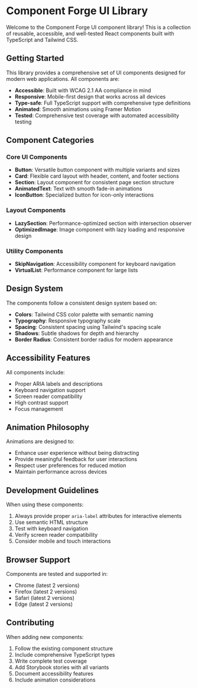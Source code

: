 
<Meta title="Introduction" />

# Component Forge UI Library

Welcome to the Component Forge UI component library! This is a collection of reusable, accessible, and well-tested React components built with TypeScript and Tailwind CSS.

## Getting Started

This library provides a comprehensive set of UI components designed for modern web applications. All components are:

- **Accessible**: Built with WCAG 2.1 AA compliance in mind
- **Responsive**: Mobile-first design that works across all devices
- **Type-safe**: Full TypeScript support with comprehensive type definitions
- **Animated**: Smooth animations using Framer Motion
- **Tested**: Comprehensive test coverage with automated accessibility testing

## Component Categories

### Core UI Components

- **Button**: Versatile button component with multiple variants and sizes
- **Card**: Flexible card layout with header, content, and footer sections
- **Section**: Layout component for consistent page section structure
- **AnimatedText**: Text with smooth fade-in animations
- **IconButton**: Specialized button for icon-only interactions

### Layout Components

- **LazySection**: Performance-optimized section with intersection observer
- **OptimizedImage**: Image component with lazy loading and responsive design

### Utility Components

- **SkipNavigation**: Accessibility component for keyboard navigation
- **VirtualList**: Performance component for large lists

## Design System

The components follow a consistent design system based on:

- **Colors**: Tailwind CSS color palette with semantic naming
- **Typography**: Responsive typography scale
- **Spacing**: Consistent spacing using Tailwind's spacing scale
- **Shadows**: Subtle shadows for depth and hierarchy
- **Border Radius**: Consistent border radius for modern appearance

## Accessibility Features

All components include:

- Proper ARIA labels and descriptions
- Keyboard navigation support
- Screen reader compatibility
- High contrast support
- Focus management

## Animation Philosophy

Animations are designed to:

- Enhance user experience without being distracting
- Provide meaningful feedback for user interactions
- Respect user preferences for reduced motion
- Maintain performance across devices

## Development Guidelines

When using these components:

1. Always provide proper `aria-label` attributes for interactive elements
2. Use semantic HTML structure
3. Test with keyboard navigation
4. Verify screen reader compatibility
5. Consider mobile and touch interactions

## Browser Support

Components are tested and supported in:

- Chrome (latest 2 versions)
- Firefox (latest 2 versions)
- Safari (latest 2 versions)
- Edge (latest 2 versions)

## Contributing

When adding new components:

1. Follow the existing component structure
2. Include comprehensive TypeScript types
3. Write complete test coverage
4. Add Storybook stories with all variants
5. Document accessibility features
6. Include animation considerations
